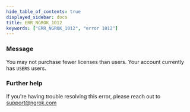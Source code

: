 ```yaml
---
hide_table_of_contents: true
displayed_sidebar: docs
title: ERR_NGROK_1012
keywords: ["ERR_NGROK_1012", "error 1012"]
---
```


### Message

You may not purchase fewer licenses than users. Your account currently has `USERS` users.

### Further help

If you're having trouble resolving this error, please reach out to [support@ngrok.com](mailto:support@ngrok.com?subject=Help%20with%20ERR_NGROK_1012)
